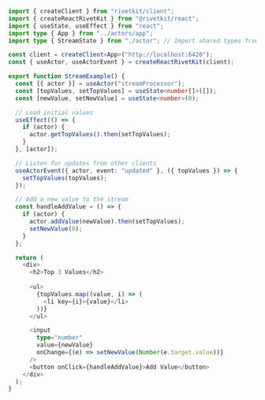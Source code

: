 ```typescript
import { createClient } from "rivetkit/client";
import { createReactRivetKit } from "@rivetkit/react";
import { useState, useEffect } from "react";
import type { App } from "../actors/app";
import type { StreamState } from "./actor"; // Import shared types from actor

const client = createClient<App>("http://localhost:6420");
const { useActor, useActorEvent } = createReactRivetKit(client);

export function StreamExample() {
  const [{ actor }] = useActor("streamProcessor");
  const [topValues, setTopValues] = useState<number[]>([]);
  const [newValue, setNewValue] = useState<number>(0);

  // Load initial values
  useEffect(() => {
    if (actor) {
      actor.getTopValues().then(setTopValues);
    }
  }, [actor]);

  // Listen for updates from other clients
  useActorEvent({ actor, event: "updated" }, ({ topValues }) => {
    setTopValues(topValues);
  });

  // Add a new value to the stream
  const handleAddValue = () => {
    if (actor) {
      actor.addValue(newValue).then(setTopValues);
      setNewValue(0);
    }
  };

  return (
    <div>
      <h2>Top 3 Values</h2>
      
      <ul>
        {topValues.map((value, i) => (
          <li key={i}>{value}</li>
        ))}
      </ul>

      <input
        type="number"
        value={newValue}
        onChange={(e) => setNewValue(Number(e.target.value))}
      />
      <button onClick={handleAddValue}>Add Value</button>
    </div>
  );
}
```
